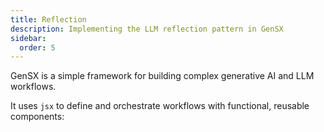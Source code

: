 ```yaml
---
title: Reflection
description: Implementing the LLM reflection pattern in GenSX
sidebar:
  order: 5
---
```


GenSX is a simple framework for building complex generative AI and LLM workflows.

It uses `jsx` to define and orchestrate workflows with functional, reusable components:

```tsx

```
